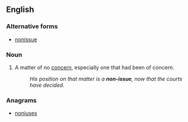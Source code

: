 ==English==

===Alternative forms===
* [[nonissue]]

===Noun===
{{en-noun}}

# A matter of no [[concern]], especially one that had been of concern.
#: ''His position on that matter is a '''non-issue''', now that the courts have decided.''

===Anagrams===
* [[noniuses#English|noniuses]]